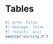 # Tables {#sec-tables}

```r
#| echo: false
#| message: false
#| results: asis
source("warning.R")
```
